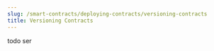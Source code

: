 ---
slug: /smart-contracts/deploying-contracts/versioning-contracts
title: Versioning Contracts
---

todo ser
